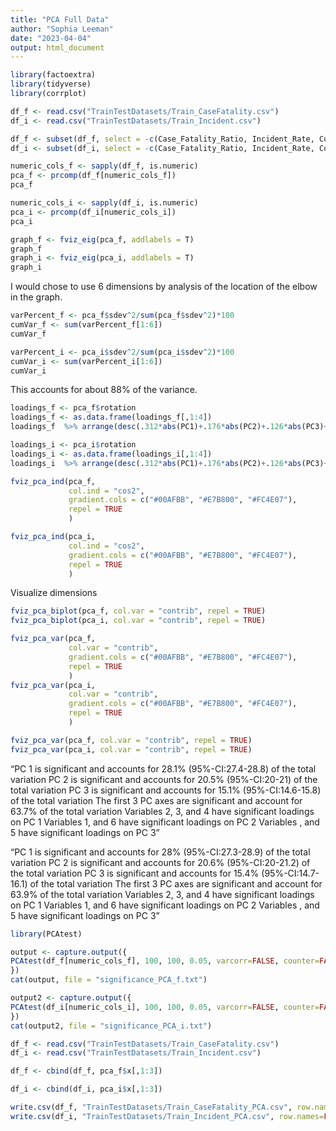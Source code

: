 ```yaml
---
title: "PCA Full Data"
author: "Sophia Leeman"
date: "2023-04-04"
output: html_document
---
```


```r
library(factoextra)
library(tidyverse)
library(corrplot)
```

```r
df_f <- read.csv("TrainTestDatasets/Train_CaseFatality.csv")
df_i <- read.csv("TrainTestDatasets/Train_Incident.csv")

df_f <- subset(df_f, select = -c(Case_Fatality_Ratio, Incident_Rate, Confirmed, Deaths, Total_Test_Results, Testing_Rate, State, Month, Year))
df_i <- subset(df_i, select = -c(Case_Fatality_Ratio, Incident_Rate, Confirmed, Deaths, Total_Test_Results, Testing_Rate, State, Month, Year))
```

```r
numeric_cols_f <- sapply(df_f, is.numeric)
pca_f <- prcomp(df_f[numeric_cols_f])
pca_f

numeric_cols_i <- sapply(df_i, is.numeric)
pca_i <- prcomp(df_i[numeric_cols_i])
pca_i
```

```r
graph_f <- fviz_eig(pca_f, addlabels = T) 
graph_f
graph_i <- fviz_eig(pca_i, addlabels = T) 
graph_i
```
I would chose to use 6 dimensions by analysis of the location of the elbow in the graph.
```r
varPercent_f <- pca_f$sdev^2/sum(pca_f$sdev^2)*100
cumVar_f <- sum(varPercent_f[1:6])
cumVar_f

varPercent_i <- pca_i$sdev^2/sum(pca_i$sdev^2)*100
cumVar_i <- sum(varPercent_i[1:6])
cumVar_i
```
This accounts for about 88% of the variance.

```r
loadings_f <- pca_f$rotation
loadings_f <- as.data.frame(loadings_f[,1:4])
loadings_f  %>% arrange(desc(.312*abs(PC1)+.176*abs(PC2)+.126*abs(PC3)+.08*abs(PC4)))

loadings_i <- pca_i$rotation
loadings_i <- as.data.frame(loadings_i[,1:4])
loadings_i  %>% arrange(desc(.312*abs(PC1)+.176*abs(PC2)+.126*abs(PC3)+.08*abs(PC4)))

```

```r
fviz_pca_ind(pca_f,
             col.ind = "cos2",
             gradient.cols = c("#00AFBB", "#E7B800", "#FC4E07"),
             repel = TRUE     
             )

fviz_pca_ind(pca_i,
             col.ind = "cos2",
             gradient.cols = c("#00AFBB", "#E7B800", "#FC4E07"),
             repel = TRUE     
             )
```

Visualize dimensions
```r
fviz_pca_biplot(pca_f, col.var = "contrib", repel = TRUE) 
fviz_pca_biplot(pca_i, col.var = "contrib", repel = TRUE) 
```

```r
fviz_pca_var(pca_f,
             col.var = "contrib", 
             gradient.cols = c("#00AFBB", "#E7B800", "#FC4E07"),
             repel = TRUE   
             )
fviz_pca_var(pca_i,
             col.var = "contrib", 
             gradient.cols = c("#00AFBB", "#E7B800", "#FC4E07"),
             repel = TRUE   
             )
```

```r
fviz_pca_var(pca_f, col.var = "contrib", repel = TRUE) 
fviz_pca_var(pca_i, col.var = "contrib", repel = TRUE)
```

"PC 1 is significant and accounts for 28.1% (95%-CI:27.4-28.8) of the total variation PC 2 is significant and accounts for 20.5% (95%-CI:20-21) of the total variation PC 3 is significant and accounts for 15.1% (95%-CI:14.6-15.8) of the total variation  The first 3 PC axes are significant and account for 63.7% of the total variation  Variables 2, 3, and 4 have significant loadings on PC 1 Variables 1, and 6 have significant loadings on PC 2 Variables , and 5 have significant loadings on PC 3"

"PC 1 is significant and accounts for 28% (95%-CI:27.3-28.9) of the total variation PC 2 is significant and accounts for 20.6% (95%-CI:20-21.2) of the total variation PC 3 is significant and accounts for 15.4% (95%-CI:14.7-16.1) of the total variation  The first 3 PC axes are significant and account for 63.9% of the total variation  Variables 2, 3, and 4 have significant loadings on PC 1 Variables 1, and 6 have significant loadings on PC 2 Variables , and 5 have significant loadings on PC 3"
```r
library(PCAtest)

output <- capture.output({
PCAtest(df_f[numeric_cols_f], 100, 100, 0.05, varcorr=FALSE, counter=FALSE, plot=TRUE)
})
cat(output, file = "significance_PCA_f.txt")

output2 <- capture.output({
PCAtest(df_i[numeric_cols_i], 100, 100, 0.05, varcorr=FALSE, counter=FALSE, plot=TRUE)
})
cat(output2, file = "significance_PCA_i.txt")
```
```r
df_f <- read.csv("TrainTestDatasets/Train_CaseFatality.csv")
df_i <- read.csv("TrainTestDatasets/Train_Incident.csv")

df_f <- cbind(df_f, pca_f$x[,1:3])

df_i <- cbind(df_i, pca_i$x[,1:3])

write.csv(df_f, "TrainTestDatasets/Train_CaseFatality_PCA.csv", row.names=FALSE)
write.csv(df_i, "TrainTestDatasets/Train_Incident_PCA.csv", row.names=FALSE)


```

